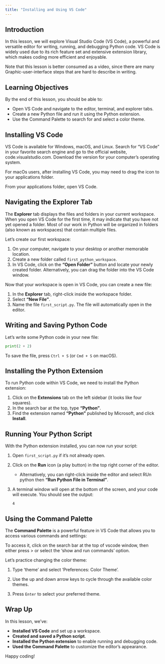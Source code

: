 ```yaml
---
title: "Installing and Using VS Code"
---
```


## Introduction

In this lesson, we will explore Visual Studio Code (VS Code), a powerful and versatile editor for writing, running, and debugging Python code. VS Code is widely used due to its rich feature set and extensive extension library, which makes coding more efficient and enjoyable.

Note that this lesson is better consumed as a video, since there are many Graphic-user-interface steps that are hard to describe in writing.

## Learning Objectives

By the end of this lesson, you should be able to:

- Open VS Code and navigate to the editor, terminal, and explorer tabs.
- Create a new Python file and run it using the Python extension.
- Use the Command Palette to search for and select a color theme.

## Installing VS Code

VS Code is available for Windows, macOS, and Linux. Search for "VS Code" in your favorite search engine and go to the official website, code.visualstudio.com. Download the version for your computer's operating system. 

For macOs users, after installing VS Code, you may need to drag the icon to your applications folder. 

From your applications folder, open VS Code. 


## Navigating the Explorer Tab

The **Explorer** tab displays the files and folders in your current workspace. When you open VS Code for the first time, it may indicate that you have not yet opened a folder. Most of our work in Python will be organized in folders (also known as workspaces) that contain multiple files.

Let's create our first workspace:

1. On your computer, navigate to your desktop or another memorable location.
2. Create a new folder called `first_python_workspace`.
3. In VS Code, click on the **"Open Folder"** button and locate your newly created folder. Alternatively, you can drag the folder into the VS Code window.

Now that your workspace is open in VS Code, you can create a new file:

1. In the **Explorer** tab, right-click inside the workspace folder.
2. Select **"New File"**.
3. Name the file `first_script.py`. The file will automatically open in the editor.

## Writing and Saving Python Code

Let's write some Python code in your new file:

```python
print(2 + 2)
```

To save the file, press `Ctrl + S` (or `Cmd + S` on macOS).

## Installing the Python Extension

To run Python code within VS Code, we need to install the Python extension:

1. Click on the **Extensions** tab on the left sidebar (it looks like four squares).
2. In the search bar at the top, type **"Python"**.
3. Find the extension named **"Python"** published by Microsoft, and click **Install**.

## Running Your Python Script

With the Python extension installed, you can now run your script:

1. Open `first_script.py` if it's not already open.
2. Click on the **Run** icon (a play button) in the top right corner of the editor.
   - Alternatively, you can right-click inside the editor and select RUn python then **"Run Python File in Terminal"**.
3. A terminal window will open at the bottom of the screen, and your code will execute. You should see the output:

   ```
   4
   ```

## Using the Command Palette

The **Command Palette** is a powerful feature in VS Code that allows you to access various commands and settings:

To access it, click on the search bar at the top of vscode window, then either press > or select the 'show and run commands' option. 

Let's practice changing the color theme:

1. Type 'theme' and select 'Preferences: Color Theme'. 

2. Use the up and down arrow keys to cycle through the available color themes.

3. Press `Enter` to select your preferred theme.

## Wrap Up

In this lesson, we've:

- **Installed VS Code** and set up a workspace.
- **Created and saved a Python script**.
- **Installed the Python extension** to enable running and debugging code.
- **Used the Command Palette** to customize the editor's appearance.

Happy coding!